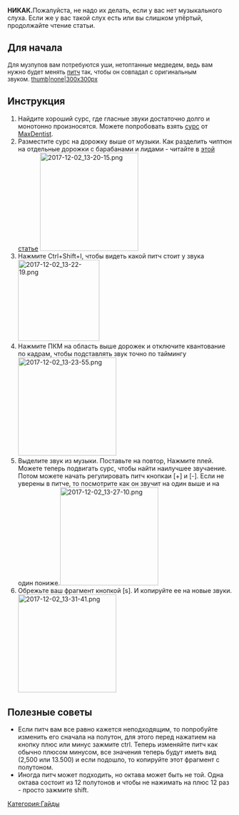 '''НИКАК. '''Пожалуйста, не надо их делать, если у вас нет музыкального слуха. Если же у вас такой слух есть или вы слишком упёртый, продолжайте чтение статьи.

==Для начала==
<span style="font-size:13px;">Для музпупов вам потребуются уши, нетоптанные медведем, ведь вам нужно будет менять [[Термины|питч]] так, чтобы он совпадал с оригинальным звуком. </span><span style="font-size:13px;">[[Файл:Pitch.jpg|thumb|none|300x300px]] </span>

== Инструкция ==
# Найдите хороший сурс, где гласные звуки достаточно долго и монотонно произносятся. Можете попробовать взять [https://www.youtube.com/watch?v=gUAQv0uC7Ts сурс] от [[MaxDentist]].
# Разместите сурс на дорожку выше от музыки. Как разделить чиптюн на отдельные дорожки с барабанами и лидами - читайте в [[Где искать чиптюны и как разделить их на сплиты|этой статье]] [[File:2017-12-02 13-20-15.png|none|thumb|220x220px]]
# Нажмите Ctrl+Shift+I, чтобы видеть какой питч стоит у звука[[File:2017-12-02 13-22-19.png|none|thumb|182x182px]]
# Нажмите ПКМ на область выше дорожек и отключите квантование по кадрам, чтобы подставлять звук точно по таймингу[[File:2017-12-02 13-23-55.png|none|thumb|220x220px]]
# Выделите звук из музыки. Поставьте на повтор, Нажмите плей. Можете теперь подвигать сурс, чтобы найти наилучшее звучаение. Потом можете начать регулировать питч кнопкаи [+] и [-]. Если не уверены в питче, то посмотрите как он звучит на один выше и на один пониже.[[File:2017-12-02 13-27-10.png|none|thumb|220x220px]]
# Обрежьте ваш фрагмент кнопкой [s]. И копируйте ее на новые звуки.[[File:2017-12-02 13-31-41.png|none|thumb|220x220px]]

== Полезные советы ==
* Если питч вам все равно кажется неподходящим, то попробуйте изменить его сначала на полутон, для этого перед нажатием на кнопку плюс или минус зажмите ctrl. Теперь изменяйте питч как обычно плюсом минусом, все значения теперь будут иметь вид (2,500 или 13.500) и если подошло, то копируйте этот фрагмент с полутоном.
* Иногда питч может подходить, но октава может быть не той. Одна октава состоит из 12 полутонов и чтобы не нажимать на плюс 12 раз - просто зажмите shift.
[[Категория:Гайды]]